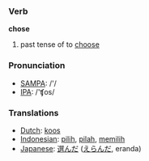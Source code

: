 === Verb ===

'''chose'''

# past tense of to [[choose]]

=== Pronunciation ===
*[[w:SAMPA|SAMPA]]: /'/
*[[w:IPA|IPA]]: /'ʧos/

=== Translations ===
*[[Dutch]]: [[koos]]
*[[Indonesian]]: [[pilih]], [[pilah]], [[pilih|memilih]]
*[[Japanese]]: [[選んだ]] ([[えらんだ]], eranda)